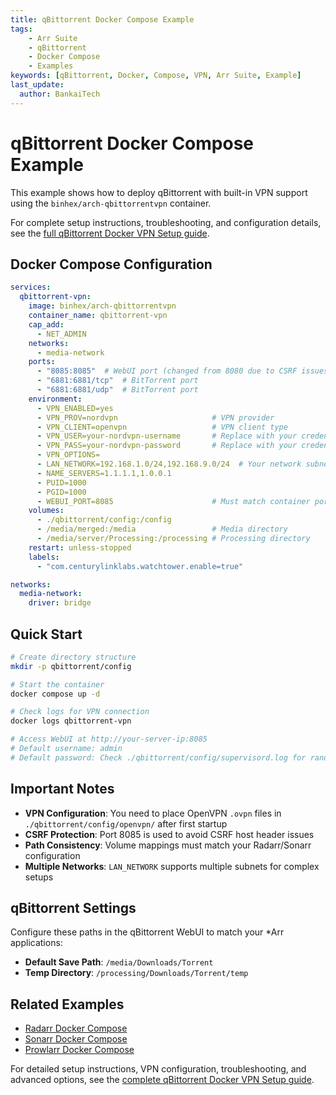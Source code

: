 ```yaml
---
title: qBittorrent Docker Compose Example
tags:
    - Arr Suite
    - qBittorrent
    - Docker Compose
    - Examples
keywords: [qBittorrent, Docker, Compose, VPN, Arr Suite, Example]
last_update:
  author: BankaiTech
---
```


# qBittorrent Docker Compose Example

This example shows how to deploy qBittorrent with built-in VPN support using the `binhex/arch-qbittorrentvpn` container.

For complete setup instructions, troubleshooting, and configuration details, see the [full qBittorrent Docker VPN Setup guide](../../../../Torrent%20Clients/qBittorrent/Docs/docker-vpn.mdx).

## Docker Compose Configuration

```yaml title="docker-compose.yaml"
services:
  qbittorrent-vpn:
    image: binhex/arch-qbittorrentvpn
    container_name: qbittorrent-vpn
    cap_add:
      - NET_ADMIN
    networks:
      - media-network
    ports:
      - "8085:8085"  # WebUI port (changed from 8080 due to CSRF issues)
      - "6881:6881/tcp"  # BitTorrent port
      - "6881:6881/udp"  # BitTorrent port
    environment:
      - VPN_ENABLED=yes
      - VPN_PROV=nordvpn                     # VPN provider
      - VPN_CLIENT=openvpn                   # VPN client type
      - VPN_USER=your-nordvpn-username       # Replace with your credentials
      - VPN_PASS=your-nordvpn-password       # Replace with your credentials
      - VPN_OPTIONS=
      - LAN_NETWORK=192.168.1.0/24,192.168.9.0/24  # Your network subnets
      - NAME_SERVERS=1.1.1.1,1.0.0.1
      - PUID=1000
      - PGID=1000
      - WEBUI_PORT=8085                      # Must match container port
    volumes:
      - ./qbittorrent/config:/config
      - /media/merged:/media                 # Media directory
      - /media/server/Processing:/processing # Processing directory
    restart: unless-stopped
    labels:
      - "com.centurylinklabs.watchtower.enable=true"

networks:
  media-network:
    driver: bridge
```

## Quick Start

```bash
# Create directory structure
mkdir -p qbittorrent/config

# Start the container
docker compose up -d

# Check logs for VPN connection
docker logs qbittorrent-vpn

# Access WebUI at http://your-server-ip:8085
# Default username: admin
# Default password: Check ./qbittorrent/config/supervisord.log for randomly generated password
```

## Important Notes

- **VPN Configuration**: You need to place OpenVPN `.ovpn` files in `./qbittorrent/config/openvpn/` after first startup
- **CSRF Protection**: Port 8085 is used to avoid CSRF host header issues
- **Path Consistency**: Volume mappings must match your Radarr/Sonarr configuration
- **Multiple Networks**: `LAN_NETWORK` supports multiple subnets for complex setups

## qBittorrent Settings

Configure these paths in the qBittorrent WebUI to match your *Arr applications:

- **Default Save Path**: `/media/Downloads/Torrent`
- **Temp Directory**: `/processing/Downloads/Torrent/temp`

## Related Examples

- [Radarr Docker Compose](../Radarr/docker-compose.mdx)
- [Sonarr Docker Compose](../Sonarr/docker-compose.mdx)
- [Prowlarr Docker Compose](../Prowlarr/docker-compose.mdx)

For detailed setup instructions, VPN configuration, troubleshooting, and advanced options, see the [complete qBittorrent Docker VPN Setup guide](../../../../Torrent%20Clients/qBittorrent/Docs/docker-vpn.mdx).

<BuyMeACoffeeButton />
